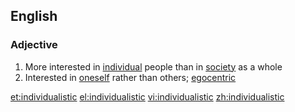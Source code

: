 ==English==

===Adjective===
{{en-adj}}

# More interested in [[individual]] people than in [[society]] as a whole
# Interested in [[oneself]] rather than others; [[egocentric]]

[[et:individualistic]]
[[el:individualistic]]
[[vi:individualistic]]
[[zh:individualistic]]